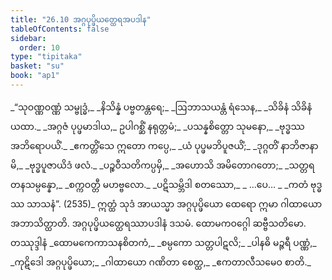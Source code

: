 ```yaml
---
title: "26.10 အဂ္ဂပုပ္ဖိယတ္ထေရအပဒါန"
tableOfContents: false
sidebar:
  order: 10
type: "tipitaka"
basket: "su"
book: "ap1"
---
```



<DynamicBreadcrumb />

<Division number="37" book="ap1" e="ch" v="20" p="259">

<Paragraph number="3148" type="verses" book="ap1">
_“သုဝဏ္ဏဝဏ္ဏံ သမ္ဗုဒ္ဓံ,_  
_နိသိန္နံ ပဗ္ဗတန္တရေ;_  
_ဩဘာသယန္တံ ရံသေန,_  
_သိခိနံ သိခိနံ ယထာ._  

</Paragraph>

</Division>
<Division number="38" book="ap1" e="ch" v="20" p="259">

<Paragraph number="3149" type="verses" book="ap1">
_အဂ္ဂဇံ ပုပ္ဖမာဒါယ,_  
ဥပါဂစ္ဆိံ နရုတ္တမံ;_  
_ပသန္နစိတ္တော သုမနော,_  
_ဗုဒ္ဓဿ အဘိရောပယိံ._  

</Paragraph>

</Division>
<Division number="39" book="ap1" e="ch" v="20" p="259">

<Paragraph number="3150" type="verses" book="ap1">
_ဧကတ္တိံသေ ဣတော ကပ္ပေ,_  
_ယံ ပုပ္ဖမဘိပူဇယိံ;_  
_ဒုဂ္ဂတိံ နာဘိဇာနာမိ,_  
_ဗုဒ္ဓပူဇာယိဒံ ဖလံ._  

</Paragraph>

</Division>
<Division number="40" book="ap1" e="ch" v="20" p="259">

<Paragraph number="3151" type="verses" book="ap1">
_ပဉ္စဝီသတိကပ္ပမှိ,_  
_အဟောသိ အမိတောဂတော;_  
_သတ္တရတနသမ္ပန္နော,_  
_စက္ကဝတ္တီ မဟဗ္ဗလော._  

</Paragraph>

</Division>
<Division number="41" book="ap1" e="ch" v="20" p="259">

<Paragraph number="3152" type="verses" book="ap1">
_ပဋိသမ္ဘိဒါ စတဿော,_  
_ …ပေ… _  
_ကတံ ဗုဒ္ဓဿ သာသနံ”. (2535)_  

</Paragraph>

<Paragraph number="3153" book="ap1">
ဣတ္ထံ သုဒံ အာယသ္မာ အဂ္ဂပုပ္ဖိယော ထေရော ဣမာ ဂါထာယော အဘာသိတ္ထာတိ.

</Paragraph>
</Division>

<Paragraph number="3154" type="center" book="ap1">
အဂ္ဂပုပ္ဖိယတ္ထေရဿာပဒါနံ ဒသမံ.



</Paragraph>

<Paragraph number="3155" type="center" book="ap1">
ထောမကဝဂ္ဂေါ ဆဗ္ဗီသတိမော.



</Paragraph>

<Paragraph number="3156" type="center" book="ap1">
တဿုဒ္ဒါနံ


</Paragraph>

<Paragraph number="3157" type="verses" book="ap1">
_ထောမကေကာသနစိတကံ,_  
_စမ္ပကော သတ္တပါဋလိ;_  
_ပါနဓိ မဉ္ဇရီ ပဏ္ဏံ,_  
_ကုဋိဒေါ အဂ္ဂပုပ္ဖိယော;_  
_ဂါထာယော ဂဏိတာ စေတ္ထ,_  
_ဧကတာလီသမေဝ စာတိ._
</Paragraph>